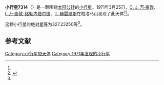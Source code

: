 {{Infobox planet
| bgcolour = #FFFFC0
| name = 7314 Pevsner
| symbol = 
| image = 
| caption = 
| discovery = yes
| discovery_ref = 
| discoverer = [[C._J._万·豪敦|C. J. 万·豪敦]]、[[I._万·豪敦-格勒内费尔德|I. 万·豪敦-格勒内费尔德]]、[[T._赫雷爾斯|T. 赫雷爾斯]]
| discovery_site = [[帕洛马山|帕洛马山]] 
| discovered = 1971年3月25日
| designations = yes
| mp_name = 
| named_after = 
| alt_names = 2146 T-1/ 1977 JL / 1990 RZ6
| mp_category = [[主带小行星|主带小行星]]
| orbit_ref = <ref name="a">[http://ssd.jpl.nasa.gov/sbdb.cgi?sstr=7314 7314 Pevsner] {{Wayback|url=http://ssd.jpl.nasa.gov/sbdb.cgi?sstr=7314 |date=20201124023909 }}，小行星數據庫瀏覽器（JPL Small-Body Database Browser）－[[美国国家航空航天局|美国国家航空航天局]]喷气推进实验室</ref>
| epoch = 2456400.5 (2013年4月18日更新)
| aphelion = {{convert|3.5865884|AU|km|3|abbr=on|lk=out}}
| perihelion = {{convert|2.6521844|AU|km|3|abbr=on}}
| semimajor = {{convert|3.1193864|AU|km|3|abbr=on}}
| eccentricity = 0.1497737
| period = 2012.343829 [[日|日]]<br />5.51[[儒略年|儒略年]]
| avg_speed = 
| inclination = 1.69837
| asc_node = 163.77449
| mean_anomaly = 
| arg_peri = 327.23250
| satellites = 
| physical_characteristics = yes
| dimensions = 
| mass = 
| density = 
| surface_grav = 
| escape_velocity = 
| sidereal_day = 
| axial_tilt = 
| pole_ecliptic_lat = 
| pole_ecliptic_lon = 
| albedo = 
| temperatures= 
| temp_name1 = 
| mean_temp_1 = 
| max_temp_1 = 
| temp_name2 = 
| max_temp_2 = 
| spectral_type = 
| abs_magnitude = 327.23250
}}

'''小行星7314'''（{{lang-en|7314 Pevsner}}）是一颗围绕[[太阳|太阳]][[公转|公转]]的[[小行星|小行星]]。1971年3月25日，[[C._J._万·豪敦|C. J. 万·豪敦]]、[[I._万·豪敦-格勒内费尔德|I. 万·豪敦-格勒内费尔德]]、[[T._赫雷爾斯|T. 赫雷爾斯]]在帕洛马山发现了此天体<ref name="a" /><ref>{{cite news|title=小行星列表|url=http://cfa-www.harvard.edu/iau/lists/NumberedMPs.txt|accessdate=2013-07-08|newspaper=哈佛大学|archive-date=2008-05-17|archive-url=https://web.archive.org/web/20080517010638/http://cfa-www.harvard.edu/iau/lists/NumberedMPs.txt|dead-url=no}}</ref>。

这颗小行星的[[绝对星等|绝对星等]]为327.23250等<ref name="a" />。

==参考文献==
{{reflist}}
{{Minor Planet Number|[[小行星7313|小行星7313]]|[[小行星7315|小行星7315]]}}

{{小天体}}

[[Category:小行星带天体|Category:小行星带天体]]
[[Category:1971年发现的小行星|Category:1971年发现的小行星]]

{{asteroid-stub}}